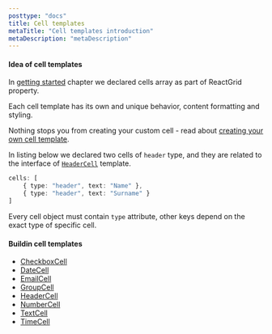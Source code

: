 ```yaml
---
posttype: "docs"
title: Cell templates
metaTitle: "Cell templates introduction"
metaDescription: "metaDescription"
---
```


#### Idea of cell templates

In [getting started](/docs/3.0/1-getting-started/) chapter we declared cells array as part of ReactGrid property.

Each cell template has its own and unique behavior, content formatting and styling.

Nothing stops you from creating your custom cell - read about [creating your own cell template](/docs/3.0/5-create-your-own-cell-template/). 

In listing below we declared two cells of `header` type, and they are related to the interface of [`HeaderCell`](/docs/3.0/4-cell-templates/6-HeaderCell/) 
template.

```ts
cells: [
    { type: "header", text: "Name" },
    { type: "header", text: "Surname" }
]
```

Every cell object must contain `type` attribute, other keys depend on the exact type of specific cell.

#### Buildin cell templates

* [CheckboxCell](/docs/3.0/4-cell-templates/2-CheckboxCell/)
* [DateCell](/docs/3.0/4-cell-templates/3-DateCell/)
* [EmailCell](/docs/3.0/4-cell-templates/4-EmailCell/)
* [GroupCell](/docs/3.0/4-cell-templates/5-GroupCell/)
* [HeaderCell](/docs/3.0/4-cell-templates/6-HeaderCell/)
* [NumberCell](/docs/3.0/4-cell-templates/7-NumberCell/)
* [TextCell](/docs/3.0/4-cell-templates/8-TextCell/)
* [TimeCell](/docs/3.0/4-cell-templates/9-TimeCell/)